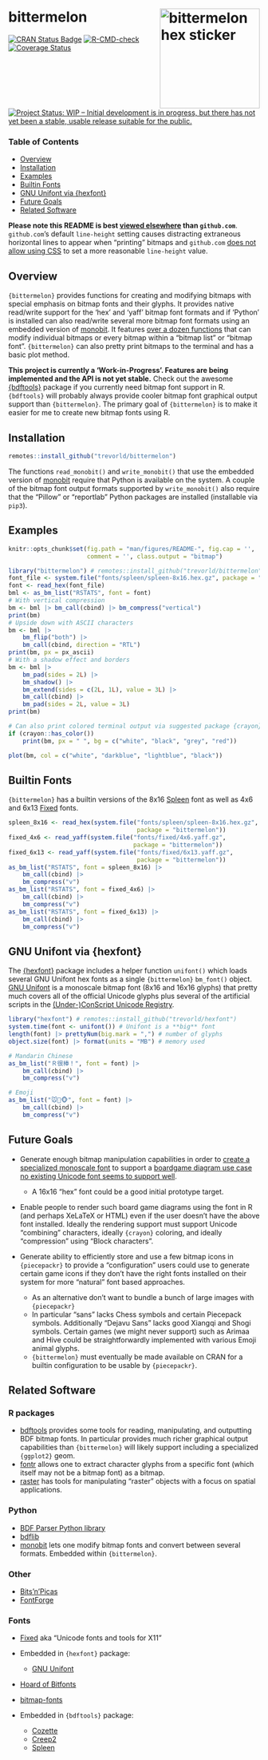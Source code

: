 # bittermelon <img src="man/figures/logo.png" align="right" width="200px" alt="bittermelon hex sticker">

[![CRAN Status Badge](https://www.r-pkg.org/badges/version/bittermelon)](https://cran.r-project.org/package=bittermelon)
[![R-CMD-check](https://github.com/trevorld/bittermelon/workflows/R-CMD-check/badge.svg)](https://github.com/trevorld/bittermelon/actions)
[![Coverage Status](https://img.shields.io/codecov/c/github/trevorld/bittermelon.svg)](https://codecov.io/github/trevorld/bittermelon?branch=main)
[![Project Status: WIP – Initial development is in progress, but there has not yet been a stable, usable release suitable for the public.](https://www.repostatus.org/badges/latest/wip.svg)](https://www.repostatus.org/#wip)

### Table of Contents

* [Overview](#overview)
* [Installation](#installation)
* [Examples](#examples)
* [Builtin Fonts](#fonts)
* [GNU Unifont via {hexfont}](#hexfont)
* [Future Goals](#future)
* [Related Software](#similar)

**Please note this README is best [viewed elsewhere](https://trevorldavis.com/R/bittermelon/dev) than `github.com`**. `github.com`'s default `line-height` setting causes distracting extraneous horizontal lines to appear when "printing" bitmaps and `github.com` [does not allow using CSS](https://gist.github.com/kivikakk/622b5dcf395e26c49e2334f0eb19e6f9) to set a more reasonable `line-height` value.

## <a name="overview">Overview</a>

`{bittermelon}` provides functions for creating and modifying bitmaps with special emphasis on bitmap fonts and their glyphs.  It provides native read/write support for the 'hex' and 'yaff' bitmap font formats and if 'Python' is installed can also read/write several more bitmap font formats using an embedded version of [monobit](https://github.com/robhagemans/monobit).  It features [over a dozen functions](https://trevorldavis.com/R/bittermelon/dev/reference/index.html#section-modify-bitmaps) that can modify individual bitmaps or every bitmap within a "bitmap list" or "bitmap font".  `{bittermelon}` can also pretty print bitmaps to the terminal and has a basic plot method.

**This project is currently a 'Work-in-Progress'.  Features are being implemented and the API is not yet stable.**  Check out the awesome [{bdftools}](https://github.com/coolbutuseless/bdftools) package if you currently need bitmap font support in R.  `{bdftools}` will probably always provide cooler bitmap font graphical output support than `{bittermelon}`.  The primary goal of `{bittermelon}` is to make it easier for me to create new bitmap fonts using R.

## <a name="installation">Installation</a>

```r
remotes::install_github("trevorld/bittermelon")
```

The functions `read_monobit()` and `write_monobit()` that use the embedded version of [monobit](https://github.com/robhagemans/monobit) require that Python is available on the system.  A couple of the bitmap font output formats supported by `write_monobit()` also require that the "Pillow" or "reportlab" Python packages are installed (installable via `pip3`).

## <a name="examples">Examples</a>

```r
knitr::opts_chunk$set(fig.path = "man/figures/README-", fig.cap = '', 
                      comment = '', class.output = "bitmap")
```

```r
library("bittermelon") # remotes::install_github("trevorld/bittermelon")
font_file <- system.file("fonts/spleen/spleen-8x16.hex.gz", package = "bittermelon")
font <- read_hex(font_file)
bml <- as_bm_list("RSTATS", font = font)
# With vertical compression
bm <- bml |> bm_call(cbind) |> bm_compress("vertical")
print(bm)
# Upside down with ASCII characters
bm <- bml |> 
    bm_flip("both") |> 
    bm_call(cbind, direction = "RTL")
print(bm, px = px_ascii)
# With a shadow effect and borders
bm <- bml |> 
    bm_pad(sides = 2L) |>
    bm_shadow() |>
    bm_extend(sides = c(2L, 1L), value = 3L) |>
    bm_call(cbind) |> 
    bm_pad(sides = 2L, value = 3L)
print(bm)

# Can also print colored terminal output via suggested package {crayon}
if (crayon::has_color())
    print(bm, px = " ", bg = c("white", "black", "grey", "red"))
```
```r
plot(bm, col = c("white", "darkblue", "lightblue", "black"))
```

## <a name="fonts">Builtin Fonts</a>

`{bittermelon}` has a builtin versions of the 8x16 [Spleen](https://github.com/fcambus/spleen) font as well as 4x6 and 6x13 [Fixed](https://www.cl.cam.ac.uk/~mgk25/ucs-fonts.html) fonts.

```r
spleen_8x16 <- read_hex(system.file("fonts/spleen/spleen-8x16.hex.gz",
                                    package = "bittermelon"))
fixed_4x6 <- read_yaff(system.file("fonts/fixed/4x6.yaff.gz", 
                                   package = "bittermelon"))
fixed_6x13 <- read_yaff(system.file("fonts/fixed/6x13.yaff.gz", 
                                    package = "bittermelon"))
as_bm_list("RSTATS", font = spleen_8x16) |> 
    bm_call(cbind) |> 
    bm_compress("v")
as_bm_list("RSTATS", font = fixed_4x6) |>
    bm_call(cbind) |> 
    bm_compress("v")
as_bm_list("RSTATS", font = fixed_6x13) |>
    bm_call(cbind) |> 
    bm_compress("v")
```

## <a name="hexfont">GNU Unifont via {hexfont}</a>

The [{hexfont}](https://github.com/trevorld/hexfont) package includes a helper function `unifont()` which loads several GNU Unifont hex fonts as a single `{bittermelon}` `bm_font()` object.  [GNU Unifont](http://unifoundry.com/unifont/index.html) is a monoscale bitmap font (8x16 and 16x16 glyphs) that pretty much covers all of the official Unicode glyphs plus several of the artificial scripts in the [(Under-)ConScript Unicode Registry](http://www.kreativekorp.com/ucsur/).


```r
library("hexfont") # remotes::install_github("trevorld/hexfont")
system.time(font <- unifont()) # Unifont is a **big** font
length(font) |> prettyNum(big.mark = ",") # number of glyphs
object.size(font) |> format(units = "MB") # memory used

# Mandarin Chinese
as_bm_list("Ｒ很棒！", font = font) |>
    bm_call(cbind) |> 
    bm_compress("v")

# Emoji
as_bm_list("🐭🐲🐵", font = font) |>
    bm_call(cbind) |> 
    bm_compress("v")
```

## <a name="future">Future Goals</a>

* Generate enough bitmap manipulation capabilities in order to [create a specialized monoscale font](https://github.com/trevorld/game-bit-mono) to support a [boardgame diagram use case no existing Unicode font seems to support well](https://trevorldavis.com/piecepackr/unicode-piecepack-diagrams.html#piecepack-font-wishlist).

  * A 16x16 "hex" font could be a good initial prototype target.

* Enable people to render such board game diagrams using the font in R (and perhaps XeLaTeX or HTML) even if the user doesn't have the above font installed.  Ideally the rendering support must support Unicode "combining" characters, ideally `{crayon}` coloring, and ideally "compression" using "Block characters".
* Generate ability to efficiently store and use a few bitmap icons in `{piecepackr}` to provide a "configuration" users could use to generate certain game icons if they don't have the right fonts installed on their system for more "natural" font based approaches.

  * As an alternative don't want to bundle a bunch of large images with `{piecepackr}`
  * In particular "sans" lacks Chess symbols and certain Piecepack symbols.  Additionally "Dejavu Sans" lacks good Xiangqi and Shogi symbols.  Certain games (we might never support) such as Arimaa and Hive could be straightforwardly implemented with various Emoji animal glyphs.
  * `{bittermelon}` must eventually be made available on CRAN for a builtin configuration to be usable by `{piecepackr}`.

## <a name="similar">Related Software</a>

### R packages

* [bdftools](https://github.com/coolbutuseless/bdftools) provides some tools for reading, manipulating, and outputting BDF bitmap fonts.  In particular provides much richer graphical output capabilities than `{bittermelon}` will likely support including a specialized `{ggplot2}` geom. 
* [fontr](https://github.com/yixuan/fontr) allows one to extract character glyphs from a specific font (which itself may not be a bitmap font) as a bitmap.
* [raster](https://rspatial.org/raster/pkg/index.html) has tools for manipulating "raster" objects with a focus on spatial applications.

### Python

* [BDF Parser Python library](https://github.com/tomchen/bdfparser)
* [bdflib](https://gitlab.com/Screwtapello/bdflib)
* [monobit](https://github.com/robhagemans/monobit) lets one modify bitmap fonts and convert between several formats.  Embedded within `{bittermelon}`.

### Other

* [Bits'n'Picas](https://github.com/kreativekorp/bitsnpicas)
* [FontForge](http://fontforge.org/en-US/)

### Fonts

* [Fixed](https://www.cl.cam.ac.uk/~mgk25/ucs-fonts.html) aka "Unicode fonts and tools for X11"
* Embedded in `{hexfont}` package:

  * [GNU Unifont](https://www.unifoundry.com/unifont/index.html)

* [Hoard of Bitfonts](https://github.com/robhagemans/hoard-of-bitfonts)
* [bitmap-fonts](https://github.com/Tecate/bitmap-fonts)
* Embedded in `{bdftools}` package:

  * [Cozette](https://github.com/slavfox/Cozette)
  * [Creep2](https://github.com/raymond-w-ko/creep2) 
  * [Spleen](https://github.com/fcambus/spleen)

